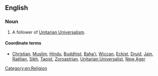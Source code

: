 ==English==

===Noun===
{{en-noun|head=[[Unitarian]] [[Universalist]]}}

# A follower of [[Unitarian Universalism]].

====Coordinate terms====
* [[Christian]], [[Muslim]], [[Hindu]], [[Buddhist]], [[Baha'i]], [[Wiccan]], [[Eckist]], [[Druid]], [[Jain]], [[Raëlian]], [[Sikh]], [[Taoist]], [[Zoroastrian]], [[Unitarian Universalist]], [[New Ager]]
[[Category:en:Religion]]